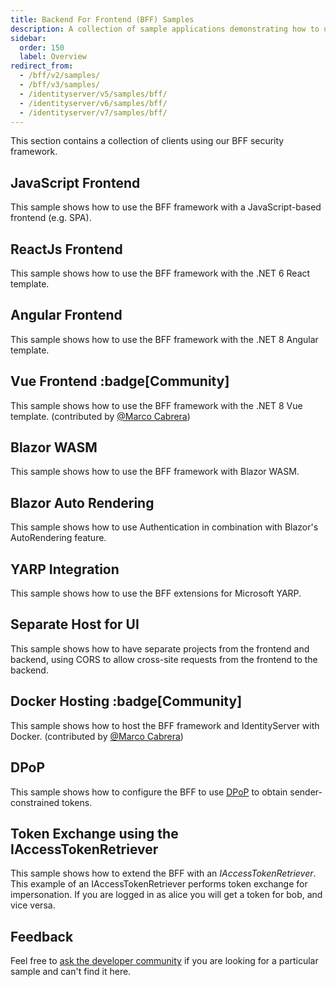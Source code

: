 ```yaml
---
title: Backend For Frontend (BFF) Samples
description: A collection of sample applications demonstrating how to use the BFF security framework with different frontend technologies.
sidebar:
  order: 150
  label: Overview
redirect_from:
  - /bff/v2/samples/
  - /bff/v3/samples/
  - /identityserver/v5/samples/bff/
  - /identityserver/v6/samples/bff/
  - /identityserver/v7/samples/bff/
---
```



This section contains a collection of clients using our BFF security framework.

## JavaScript Frontend

This sample shows how to use the BFF framework with a JavaScript-based frontend (e.g. SPA).

<LinkCard
  description="GitHub Repository for the BFF framework with JavaScript-based frontend"
  href="https://github.com/DuendeSoftware/Samples/tree/main/BFF/v3/JsBffSample"
  title="JavaScript Frontend Sample"
  target="_blank"
/>

## ReactJs Frontend

This sample shows how to use the BFF framework with the .NET 6 React template.

<LinkCard
  description="GitHub Repository for the BFF framework with React"
  href="https://github.com/DuendeSoftware/Samples/tree/main/BFF/v3/React"
  title="ReactJS Frontend Sample"
  target="_blank"
/>

## Angular Frontend

This sample shows how to use the BFF framework with the .NET 8 Angular template.

<LinkCard
  description="GitHub Repository for the BFF framework with Angular"
  href="https://github.com/DuendeSoftware/Samples/tree/main/BFF/v3/Angular"
  title="Angular Frontend Sample"
  target="_blank"
/>

## Vue Frontend :badge[Community]

This sample shows how to use the BFF framework with the .NET 8 Vue template. (contributed by [@Marco Cabrera](https://github.com/mck231))

<LinkCard
  description="GitHub Repository for the BFF framework with Vue"
  href="https://github.com/DuendeSoftware/Samples/tree/main/BFF/v3/Vue"
  title="Vue Frontend Sample"
  target="_blank"
/>

## Blazor WASM

This sample shows how to use the BFF framework with Blazor WASM.

<LinkCard
  description="GitHub Repository for the BFF framework with Blazor WASM"
  href="https://github.com/DuendeSoftware/Samples/tree/main/BFF/v3/BlazorWasm"
  title="Blazor WASM Sample"
  target="_blank"
/>

## Blazor Auto Rendering

This sample shows how to use Authentication in combination with Blazor's AutoRendering feature.

<LinkCard
  description="GitHub Repository for the BFF framework using Blazor Auto Rendering"
  href="https://github.com/DuendeSoftware/Samples/tree/main/BFF/v3/BlazorAutoRendering"
  title="Blazor Auto Rendering Sample"
  target="_blank"
/>

## YARP Integration

This sample shows how to use the BFF extensions for Microsoft YARP.

<LinkCard
  description="GitHub Repository for the BFF framework integration with YARP"
  href="https://github.com/DuendeSoftware/Samples/tree/main/BFF/v3/JsBffYarpSample"
  title="YARP Integration Sample"
  target="_blank"
/>

## Separate Host for UI

This sample shows how to have separate projects from the frontend and backend, using CORS to allow cross-site requests from the frontend to the backend.

<LinkCard
  description="GitHub Repository for separate projects using CORS"
  href="https://github.com/DuendeSoftware/Samples/tree/main/BFF/v3/SplitHosts"
  title="Separate Host for UI Sample"
  target="_blank"
/>

## Docker Hosting :badge[Community]

This sample shows how to host the BFF framework and IdentityServer with Docker. (contributed by [@Marco Cabrera](https://github.com/mck231))

<LinkCard
  description="GitHub Repository for hosting BFF and IdentityServer in with Docker containers."
  href="https://github.com/DuendeSoftware/Samples/tree/main/BFF/v3/docker"
  title="Docker Sample"
  target="_blank"
/>

## DPoP

This sample shows how to configure the BFF to use [DPoP](/identityserver/tokens/pop) to obtain sender-constrained tokens.

<LinkCard
  description="GitHub Repository for configuring DPoP with BFF"
  href="https://github.com/DuendeSoftware/Samples/tree/main/BFF/v3/DPoP"
  title="DPoP Sample"
  target="_blank"
/>

## Token Exchange using the IAccessTokenRetriever

This sample shows how to extend the BFF with an _IAccessTokenRetriever_. This example of an IAccessTokenRetriever performs token exchange for impersonation. If you are logged in as alice you will get a token for bob, and vice versa.

<LinkCard
  description="GitHub Repository for token exchange using the IAccessTokenRetriever"
  href="https://github.com/DuendeSoftware/Samples/tree/main/BFF/v3/TokenExchange"
  title="Token Exchange Sample"
  target="_blank"
/>

## Feedback

Feel free to [ask the developer community](https://github.com/DuendeSoftware/community/discussions) if you are looking for a particular sample and can't find it here.

<LinkCard
  description="Join the Duende Developer Community for discussions and feedback"
  href="https://github.com/DuendeSoftware/community/discussions"
  title="Developer Community Forum"
  target="_blank"
/>
